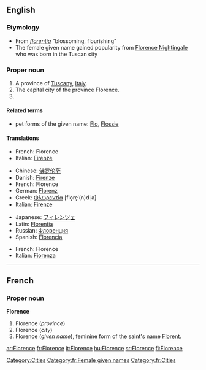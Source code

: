 ==English==

===Etymology===
*From {{L.}} ''[[florentia]]'' "blossoming, flourishing"
*The female given name gained popularity from [[w:Florence Nightingale|Florence Nightingale]] who was born in the Tuscan city

===Proper noun===
{{en-proper noun}}

# A province of [[Tuscany]], [[Italy]].
# The capital city of the province Florence.
# {{given name|female|}}

====Related terms====
*pet forms of the given name: [[Flo]], [[Flossie]]

====Translations====
{{trans-top|province}}
*French: Florence
*Italian: [[Firenze]]
{{trans-mid}}
{{trans-bottom}}

{{trans-top|city}}
*Chinese: [[佛罗伦萨]]
*Danish: [[Firenze]]
*French: Florence
*German: [[Florenz]]
*Greek: [[Φλωρεντία]] [flo̞re̞ˈ(n)diˌa] {{f}}
*Italian: [[Firenze]]
{{trans-mid}}
*Japanese: [[フィレンツェ]]
*Latin: [[Florentia]]
*Russian: [[Флоренция]]
*Spanish: [[Florencia]]
{{trans-bottom}}

{{trans-top|female given name}}
*French: Florence
*Italian: [[Fiorenza]] {{f}}
{{trans-mid}}
{{trans-bottom}}

[[Category:Cities]]

----

==French==

===Proper noun===
'''Florence'''

# Florence (''province'')
# Florence (''city'')
# Florence (''given name''), feminine form of the saint's name [[Florent]].

[[Category:fr:Female given names]]
[[Category:fr:Cities]]

[[ar:Florence]]
[[fr:Florence]]
[[it:Florence]]
[[hu:Florence]]
[[sr:Florence]]
[[fi:Florence]]
